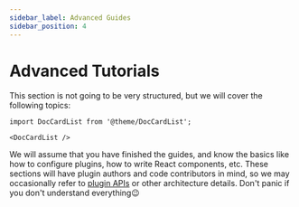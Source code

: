 ```yaml
---
sidebar_label: Advanced Guides
sidebar_position: 4
---
```


# Advanced Tutorials

This section is not going to be very structured, but we will cover the following topics:

```mdx-code-block
import DocCardList from '@theme/DocCardList';

<DocCardList />
```

We will assume that you have finished the guides, and know the basics like how to configure plugins, how to write React components, etc. These sections will have plugin authors and code contributors in mind, so we may occasionally refer to [plugin APIs](../api/plugin-methods/README.mdx) or other architecture details. Don't panic if you don't understand everything😉
